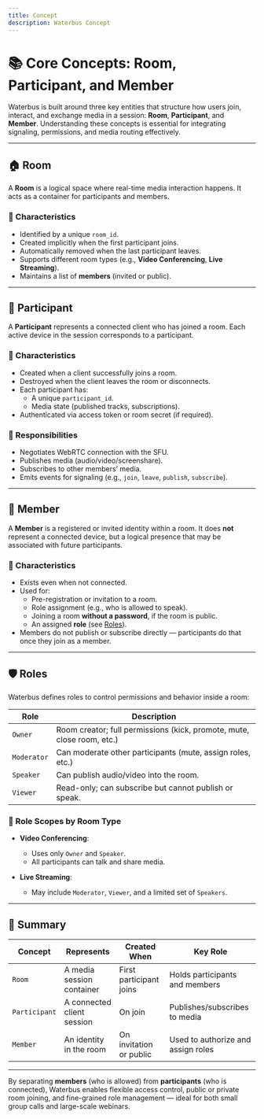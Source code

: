 ```yaml
---
title: Concept
description: Waterbus Concept
---
```


# 📚 Core Concepts: Room, Participant, and Member

Waterbus is built around three key entities that structure how users join, interact, and exchange media in a session: **Room**, **Participant**, and **Member**. Understanding these concepts is essential for integrating signaling, permissions, and media routing effectively.

---

## 🏠 Room

A **Room** is a logical space where real-time media interaction happens. It acts as a container for participants and members.

### 🔑 Characteristics

- Identified by a unique `room_id`.
- Created implicitly when the first participant joins.
- Automatically removed when the last participant leaves.
- Supports different room types (e.g., **Video Conferencing**, **Live Streaming**).
- Maintains a list of **members** (invited or public).

---

## 👤 Participant

A **Participant** represents a connected client who has joined a room. Each active device in the session corresponds to a participant.

### 🔑 Characteristics

- Created when a client successfully joins a room.
- Destroyed when the client leaves the room or disconnects.
- Each participant has:
  - A unique `participant_id`.
  - Media state (published tracks, subscriptions).
- Authenticated via access token or room secret (if required).

### 🧠 Responsibilities

- Negotiates WebRTC connection with the SFU.
- Publishes media (audio/video/screenshare).
- Subscribes to other members’ media.
- Emits events for signaling (e.g., `join`, `leave`, `publish`, `subscribe`).

---

## 👥 Member

A **Member** is a registered or invited identity within a room. It does **not** represent a connected device, but a logical presence that may be associated with future participants.

### 🔑 Characteristics

- Exists even when not connected.
- Used for:
  - Pre-registration or invitation to a room.
  - Role assignment (e.g., who is allowed to speak).
  - Joining a room **without a password**, if the room is public.
  - An assigned **role** (see [Roles](#️-roles)).
- Members do not publish or subscribe directly — participants do that once they join as a member.

---

## 🛡️ Roles

Waterbus defines roles to control permissions and behavior inside a room:

| Role      | Description                                                               |
|-----------|---------------------------------------------------------------------------|
| `Owner`   | Room creator; full permissions (kick, promote, mute, close room, etc.)    |
| `Moderator` | Can moderate other participants (mute, assign roles, etc.)              |
| `Speaker` | Can publish audio/video into the room.                                    |
| `Viewer`  | Read-only; can subscribe but cannot publish or speak.                     |

### 🔁 Role Scopes by Room Type

- **Video Conferencing**:
  - Uses only `Owner` and `Speaker`.
  - All participants can talk and share media.

- **Live Streaming**:
  - May include `Moderator`, `Viewer`, and a limited set of `Speakers`.

---

## 🧩 Summary

| Concept      | Represents                   | Created When             | Key Role                                 |
|--------------|------------------------------|---------------------------|-------------------------------------------|
| `Room`       | A media session container    | First participant joins   | Holds participants and members            |
| `Participant`| A connected client session   | On join                   | Publishes/subscribes to media             |
| `Member`     | An identity in the room      | On invitation or public   | Used to authorize and assign roles        |

---

By separating **members** (who is allowed) from **participants** (who is connected), Waterbus enables flexible access control, public or private room joining, and fine-grained role management — ideal for both small group calls and large-scale webinars.
